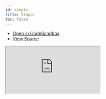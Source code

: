 ```yaml
---
id: simple
title: Simple
toc: false
---
```


- [Open in CodeSandbox](https://codesandbox.io/s/github/tannerlinsley/react-query/tree/main/examples/simple)
- [View Source](https://github.com/tannerlinsley/react-query/tree/main/examples/simple)

<iframe
  src="https://codesandbox.io/embed/github/tannerlinsley/react-query/tree/main/examples/simple?autoresize=1&fontsize=14&theme=dark"
  title="tannerlinsley/react-query: basic"
  sandbox="allow-forms allow-modals allow-popups allow-presentation allow-same-origin allow-scripts"
  style={{
    width: '100%',
    height: '80vh',
    border: '0',
    borderRadius: 8,
    overflow: 'hidden',
    position: 'static',
    zIndex: 0,
  }}
></iframe>
